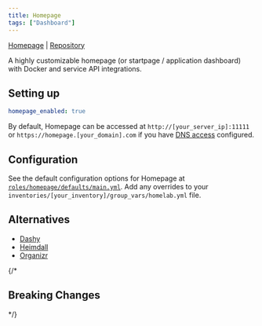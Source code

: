 ```yaml
---
title: Homepage
tags: ["Dashboard"]
---
```



[Homepage](https://gethomepage.dev/) |
[Repository](https://github.com/gethomepage/homepage)

<Tags tags={frontmatter.tags} />

A highly customizable homepage (or startpage / application dashboard) with Docker and service API integrations.

## Setting up

```yaml title="inventories/homelab/group_vars/homelab.yml"
homepage_enabled: true
```

By default, Homepage can be accessed at `http://[your_server_ip]:11111` or `https://homepage.[your_domain].com` if you have [DNS access](../../guides/dns-access/) configured.

## Configuration

See the default configuration options for Homepage at [`roles/homepage/defaults/main.yml`](https://github.com/Dylancyclone/ansible-homelab-orchestration/blob/main/roles/homepage/defaults/main.yml).
Add any overrides to your `inventories/[your_inventory]/group_vars/homelab.yml` file.

## Alternatives

- [Dashy](../dashy/)
- [Heimdall](../heimdall/)
- [Organizr](../organizr/)

{/* 

## Breaking Changes

*/}